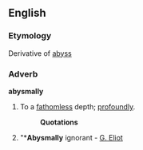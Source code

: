 ==English==

===Etymology===
Derivative of [[abyss]]

===Adverb===
'''abysmally'''

# To a [[fathomless]] depth; [[profoundly]].
#:'''Quotations'''
#"*'''Abysmally''' ignorant -  [[G. Eliot]]